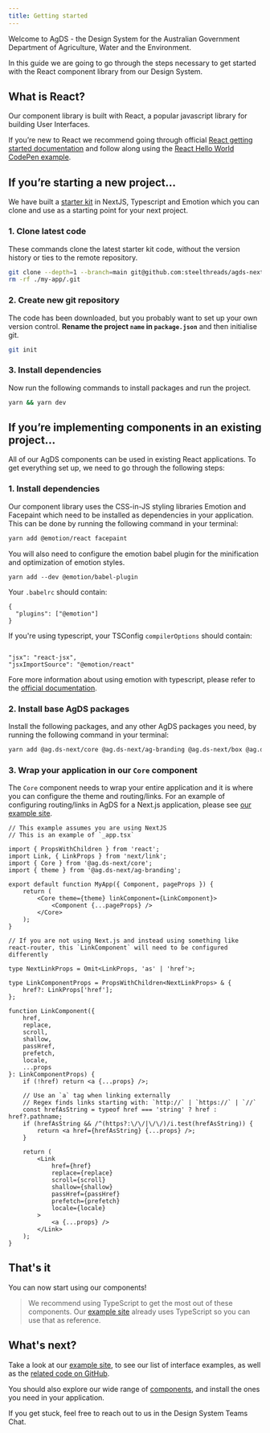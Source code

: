 ```yaml
---
title: Getting started
---
```


Welcome to AgDS - the Design System for the Australian Government Department of Agriculture, Water and the Environment.

In this guide we are going to go through the steps necessary to get started with the React component library from our Design System.

## What is React?

Our component library is built with React, a popular javascript library for building User Interfaces.

If you’re new to React we recommend going through official [React getting started documentation](https://facebook.github.io/react/docs/hello-world.html) and follow along using the [React Hello World CodePen example](http://codepen.io/gaearon/pen/ZpvBNJ?editors=0010).

## If you’re starting a new project…

We have built a [starter kit](https://github.com/steelthreads/agds-next-starter-kit) in NextJS, Typescript and Emotion which you can clone and use as a starting point for your next project.

### 1. Clone latest code

These commands clone the latest starter kit code, without the version history or ties to the remote repository.

```sh
git clone --depth=1 --branch=main git@github.com:steelthreads/agds-next-starter-kit.git my-app
rm -rf ./my-app/.git
```

### 2. Create new git repository

The code has been downloaded, but you probably want to set up your own version control. **Rename the project `name` in `package.json`** and then initialise git.

```sh
git init
```

### 3. Install dependencies

Now run the following commands to install packages and run the project.

```sh
yarn && yarn dev
```

## If you’re implementing components in an existing project…

All of our AgDS components can be used in existing React applications. To get everything set up, we need to go through the following steps:

### 1. Install dependencies

Our component library uses the CSS-in-JS styling libraries Emotion and Facepaint which need to be installed as dependencies in your application. This can be done by running the following command in your terminal:

```sh
yarn add @emotion/react facepaint
```

You will also need to configure the emotion babel plugin for the minification and optimization of emotion styles.

```
yarn add --dev @emotion/babel-plugin
```

Your `.babelrc` should contain:

```
{
  "plugins": ["@emotion"]
}
```

If you're using typescript, your TSConfig `compilerOptions` should contain:

```

"jsx": "react-jsx",
"jsxImportSource": "@emotion/react"

```

Fore more information about using emotion with typescript, please refer to the [official documentation](https://emotion.sh/docs/typescript).

### 2. Install base AgDS packages

Install the following packages, and any other AgDS packages you need, by running the following command in your terminal:

```sh
yarn add @ag.ds-next/core @ag.ds-next/ag-branding @ag.ds-next/box @ag.ds-next/text
```

### 3. Wrap your application in our `Core` component

The `Core` component needs to wrap your entire application and it is where you can configure the theme and routing/links. For an example of configuring routing/links in AgDS for a Next.js application, please see [our example site](https://github.com/steelthreads/agds-next/tree/main/example-site/components/LinkComponent.tsx).

```tsx
// This example assumes you are using NextJS
// This is an example of `_app.tsx`

import { PropsWithChildren } from 'react';
import Link, { LinkProps } from 'next/link';
import { Core } from '@ag.ds-next/core';
import { theme } from '@ag.ds-next/ag-branding';

export default function MyApp({ Component, pageProps }) {
	return (
		<Core theme={theme} linkComponent={LinkComponent}>
			<Component {...pageProps} />
		</Core>
	);
}

// If you are not using Next.js and instead using something like react-router, this `LinkComponent` will need to be configured differently

type NextLinkProps = Omit<LinkProps, 'as' | 'href'>;

type LinkComponentProps = PropsWithChildren<NextLinkProps> & {
	href?: LinkProps['href'];
};

function LinkComponent({
	href,
	replace,
	scroll,
	shallow,
	passHref,
	prefetch,
	locale,
	...props
}: LinkComponentProps) {
	if (!href) return <a {...props} />;

	// Use an `a` tag when linking externally
	// Regex finds links starting with: `http://` | `https://` | `//`
	const hrefAsString = typeof href === 'string' ? href : href?.pathname;
	if (hrefAsString && /^(https?:\/\/|\/\/)/i.test(hrefAsString)) {
		return <a href={hrefAsString} {...props} />;
	}

	return (
		<Link
			href={href}
			replace={replace}
			scroll={scroll}
			shallow={shallow}
			passHref={passHref}
			prefetch={prefetch}
			locale={locale}
		>
			<a {...props} />
		</Link>
	);
}
```

## That's it

You can now start using our components!

> We recommend using TypeScript to get the most out of these components. Our [example site](https://github.com/steelthreads/agds-next/tree/main/example-site) already uses TypeScript so you can use that as reference.

## What's next?

Take a look at our [example site](https://steelthreads.github.io/agds-next/example-site/index.html), to see our list of interface examples, as well as the [related code on GitHub](https://github.com/steelthreads/agds-next/tree/main/example-site).

You should also explore our wide range of [components](https://steelthreads.github.io/agds-next/packages), and install the ones you need in your application.

If you get stuck, feel free to reach out to us in the Design System Teams Chat.
